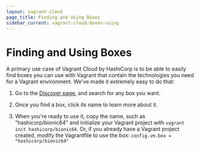```yaml
---
layout: vagrant-cloud
page_title: Finding and Using Boxes
sidebar_current: vagrant-cloud-boxes-using
---
```


# Finding and Using Boxes

A primary use case of Vagrant Cloud by HashiCorp is to be able to easily find
boxes you can use with Vagrant that contain the technologies you need
for a Vagrant environment. We've made it extremely easy to do that:

1. Go to the [Discover page](https://vagrantcloud.com/discover), and search for
   any box you want.

1. Once you find a box, click its name to learn more about it.

1. When you're ready to use it, copy the name, such as "hashicorp/bionic64"
   and initialize your Vagrant project with `vagrant init hashicorp/bionic64`.
   Or, if you already have a Vagrant project created, modify the Vagrantfile
   to use the box: `config.vm.box = "hashicorp/bionic64"`
